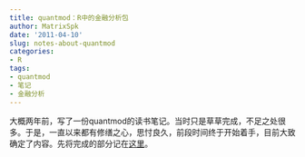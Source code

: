 ```yaml
---
title: quantmod：R中的金融分析包
author: MatrixSpk
date: '2011-04-10'
slug: notes-about-quantmod
categories:
- R
tags:
- quantmod
- 笔记
- 金融分析
---
```

大概两年前，写了一份quantmod的读书笔记。当时只是草草完成，不足之处很多。于是，一直以来都有修缮之心，思忖良久，前段时间终于开始着手，目前大致确定了内容。先将完成的部分记在[这里](https://github.com/dengyishuo/Notes/tree/master/quantmod)。



